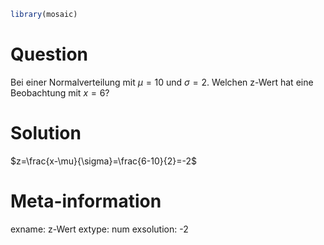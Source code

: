 ```r
library(mosaic)
```

Question
========

Bei einer Normalverteilung mit $\mu=10$ und $\sigma=2$. Welchen z-Wert hat eine Beobachtung mit $x=6$?



Solution
========

$z=\frac{x-\mu}{\sigma}=\frac{6-10}{2}=-2$


Meta-information
================
exname: z-Wert
extype: num
exsolution: -2